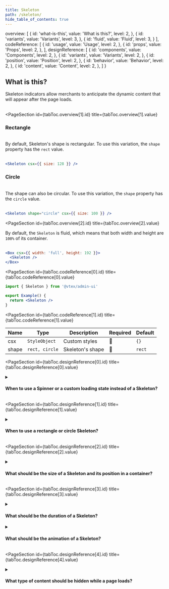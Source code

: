 ```yaml
---
title: Skeleton
path: /skeleton/
hide_table_of_contents: true
---
```



  overview: [
    {
      id: 'what-is-this',
      value: 'What is this?',
      level: 2,
    },
    {
      id: 'variants',
      value: 'Variants',
      level: 3,
    },
    {
      id: 'fluid',
      value: 'Fluid',
      level: 3,
    }
  ],
  codeReference: [
    {
      id: 'usage',
      value: 'Usage',
      level: 2,
    },
    {
      id: 'props',
      value: 'Props',
      level: 2,
    },
  ],
  designReference: [
    {
      id: 'components',
      value: 'Components',
      level: 2,
    },
    {
      id: 'variants',
      value: 'Variants',
      level: 2,
    },
    {
      id: 'position',
      value: 'Position',
      level: 2,
    },
    {
      id: 'behavior',
      value: 'Behavior',
      level: 2,
    },
    {
      id: 'content',
      value: 'Content',
      level: 2,
    },
  ]
}

<Page toc={tabToc} hasTabs>
<Panel id="overview">

<IntroSection>

## What is this?

Skeleton indicators allow merchants to anticipate the dynamic content that will appear after the page loads.
<br /><br />
</IntroSection>


<PageSection
  id={tabToc.overview[1].id}
  title={tabToc.overview[1].value}
>

### Rectangle

<br />
By default, Skeleton's shape is rectangular. To use this variation, the <code>shape</code> property has the <code>rect</code> value.
<br /><br />

```jsx live
<Skeleton csx={{ size: 128 }} />
```

### Circle

<br />
The shape can also be circular. To use this variation, the <code>shape</code> property has the <code>circle</code> value.
<br /><br />

```jsx live
<Skeleton shape="circle" csx={{ size: 100 }} />
```

</PageSection>

<PageSection
  id={tabToc.overview[2].id}
  title={tabToc.overview[2].value}
>

By default, the `Skeleton` is fluid, which means that both width and height are `100%` of its container.
<br /><br />

```jsx live
<Box csx={{ width: 'full', height: 192 }}>
  <Skeleton />
</Box>
```  

</PageSection>

</Panel>

<Panel id="codeReference">

<PageSection
  id={tabToc.codeReference[0].id}
  title={tabToc.codeReference[0].value}
>

```jsx
import { Skeleton } from '@vtex/admin-ui'

export Example() {
  return <Skeleton />
}
```

</PageSection>

<PageSection
  id={tabToc.codeReference[1].id}
  title={tabToc.codeReference[1].value}
>

| Name  | Type           | Description      | Required | Default |
| ----- | -------------- | ---------------- | -------- | ------- |
| csx   | `StyleObject`  | Custom styles    | 🚫       | `{}`    |
| shape | `rect, circle` | Skeleton's shape | 🚫       | `rect`  |


</PageSection>
</Panel>


<Panel id="designReference">

<PageSection
  id={tabToc.designReference[0].id}
  title={tabToc.designReference[0].value}
>

<details>
  <summary><h4>When to use a Spinner or a custom loading state instead of a Skeleton?</h4></summary>
  <ul>
    <li>Choose a Spinner when the page is loaded, and a specific request will take over a second and less than five seconds.</li>
    <li>Choose a custom loading state with animations, illustrations, or progress bars when the request takes more than five seconds or when the content that will load has an irregular shape, such as a graph.</li>
  </ul>
  <br />
  <strong>What to avoid:</strong>
  <br /><br />
  <ul>
    <li>Don't show a loading state for requests that take less than a second.</li>
    <li>Don't show a Skeleton on a page that is already loaded.</li>
  </ul>
</details>

</PageSection>

<PageSection
  id={tabToc.designReference[1].id}
  title={tabToc.designReference[1].value}
>

<details>
  <summary><h4>When to use a rectangle or circle Skeleton?</h4></summary>
  <div>
    The Skeleton composition should closely resemble the content that will load. For example, pills should represent Tags, rectangles should represent Texts, and circles should represent Avatars.
  </div>
</details>

</PageSection>

<PageSection
  id={tabToc.designReference[2].id}
  title={tabToc.designReference[2].value}
>

<details>
  <summary><h4>What should be the size of a Skeleton and its position in a container?</h4></summary>
  Considering left-to-right interfaces, follow these recommendations:
  <ul>
    <li>Position Skeletons so they closely resemble the content that will load. For example, represent Text inside a Card with a set of rectangle Skeletons inside a Card.</li>
    <li>If the size or position of the content that will load depends on dynamic conditions, represent a common scenario in the loading state.</li>
    <li>Consider that some components already have a loading state that shouldn't be customized, such as the Skeletons in Table columns.</li>
  </ul>
  <br />
  <strong>What to avoid:</strong>
  <br /><br />
  <ul>
    <li>Don't use large and generic Skeletons. For example, use a set of rectangle Skeletons to represent a Text paragraph, each with a height equal to the line height of the Text that will load.</li>
  </ul>
</details>

</PageSection>

<PageSection
  id={tabToc.designReference[3].id}
  title={tabToc.designReference[3].value}
>

<details>
  <summary><h4>What should be the duration of a Skeleton?</h4></summary>
  <ul>
    <li>The Skeleton should be displayed during the initial loading of the page and should be removed as the content loads.</li>
  </ul>
  <br />
  <strong>What to avoid:</strong>
  <br /><br />
  <ul>
    <li>Don't use a Skeleton when the page takes longer than five seconds to load. Use a custom loading state instead.</li>
  </ul>
</details>

<details>
  <summary><h4>What should be the animation of a Skeleton?</h4></summary>
  <div>
    Skeletons have a default wave animation that is played in a loop. Don't customize this animation. Don't customize this animation.
  </div>
</details>

</PageSection>

<PageSection
  id={tabToc.designReference[4].id}
  title={tabToc.designReference[4].value}
>

<details>
  <summary><h4>What type of content should be hidden while a page loads?</h4></summary>
  <ul>
    <li>Skeletons should replace only the content that will load through requests. For example, the label of a piece of information should remain visible during loading.</li>
  </ul>
  <br />
  <strong>What to avoid:</strong>
  <br /><br />
  <ul>
    <li>Don't replace actions with Skeletons. Use the disabled state of the component if the action can't be triggered during loading.</li>
  </ul>
</details>

</PageSection>

</Panel>

</Page>